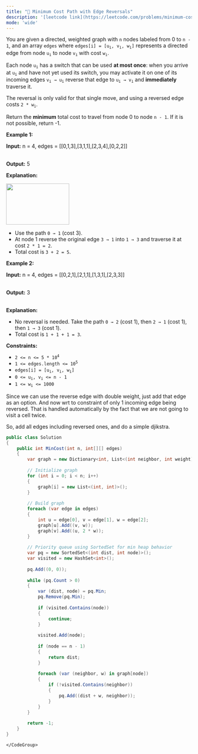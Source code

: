 ```yaml
---
title: "🧀 Minimum Cost Path with Edge Reversals"
description: '[leetcode link](https://leetcode.com/problems/minimum-cost-path-with-edge-reversals/description/)'
mode: 'wide'
---
```

<Tabs>
  <Tab title="Question" icon="circle-question" iconType="regular">
    <Card>
      <p>You are given a directed, weighted graph with <code>n</code> nodes labeled from 0 to <code>n - 1</code>, and an array <code>edges</code> where <code>edges[i] = [u<sub>i</sub>, v<sub>i</sub>, w<sub>i</sub>]</code> represents a directed edge from node <code>u<sub>i</sub></code> to node <code>v<sub>i</sub></code> with cost <code>w<sub>i</sub></code>.</p>  <p>Each node <code>u<sub>i</sub></code> has a switch that can be used <strong>at most once</strong>: when you arrive at <code>u<sub>i</sub></code> and have not yet used its switch, you may activate it on one of its incoming edges <code>v<sub>i</sub> &rarr; u<sub>i</sub></code> reverse that edge to <code>u<sub>i</sub> &rarr; v<sub>i</sub></code> and <strong>immediately</strong> traverse it.</p>  <p>The reversal is only valid for that single move, and using a reversed edge costs <code>2 * w<sub>i</sub></code>.</p>  <p>Return the <strong>minimum</strong> total cost to travel from node 0 to node <code>n - 1</code>. If it is not possible, return -1.</p>   <p><strong class="example">Example 1:</strong></p>  <div class="example-block"> <p><strong>Input:</strong> <span class="example-io">n = 4, edges = [[0,1,3],[3,1,1],[2,3,4],[0,2,2]]</span></p>  <p><br/> <strong>Output:</strong> <span class="example-io">5</span></p>  <p><strong>Explanation: </strong></p>  <p><strong><img alt="" src="https://assets.leetcode.com/uploads/2025/05/07/e1drawio.png" style="width: 171px; height: 111px;" /></strong></p>  <ul>  <li>Use the path <code>0 &rarr; 1</code> (cost 3).</li>  <li>At node 1 reverse the original edge <code>3 &rarr; 1</code> into <code>1 &rarr; 3</code> and traverse it at cost <code>2 * 1 = 2</code>.</li>  <li>Total cost is <code>3 + 2 = 5</code>.</li> </ul> </div>  <p><strong class="example">Example 2:</strong></p>  <div class="example-block"> <p><strong>Input:</strong> <span class="example-io">n = 4, edges = [[0,2,1],[2,1,1],[1,3,1],[2,3,3]]</span></p>  <p><br/> <strong>Output:</strong> <span class="example-io">3</span></p>  <p><br/> <strong>Explanation:</strong></p>  <ul>  <li>No reversal is needed. Take the path <code>0 &rarr; 2</code> (cost 1), then <code>2 &rarr; 1</code> (cost 1), then <code>1 &rarr; 3</code> (cost 1).</li>  <li>Total cost is <code>1 + 1 + 1 = 3</code>.</li> </ul> </div>   <p><strong>Constraints:</strong></p>  <ul>  <li><code>2 &lt;= n &lt;= 5 * 10<sup>4</sup></code></li>  <li><code>1 &lt;= edges.length &lt;= 10<sup>5</sup></code></li>  <li><code>edges[i] = [u<sub>i</sub>, v<sub>i</sub>, w<sub>i</sub>]</code></li>  <li><code>0 &lt;= u<sub>i</sub>, v<sub>i</sub> &lt;= n - 1</code></li>  <li><code>1 &lt;= w<sub>i</sub> &lt;= 1000</code></li> </ul> 
    </Card>
  </Tab>
  <Tab title="Solution" icon="lightbulb" iconType="regular" >
    <Card>
      Since we can use the reverse edge with double weight, just add that edge as an option. And now wrt to constraint of only 1 incoming edge being reversed. That is handled automatically by the fact that we are not going to visit a cell twice.

So, add all edges including reversed ones, and do a simple djikstra.
</Card>
  <Expandable title="code">
    <CodeGroup dropdown>
```csharp title="Minimum Cost Path with Edge Reversals" lines
public class Solution 
{
    public int MinCost(int n, int[][] edges) 
    {
        var graph = new Dictionary<int, List<(int neighbor, int weight)>>();
        
        // Initialize graph
        for (int i = 0; i < n; i++) 
        {
            graph[i] = new List<(int, int)>();
        }
        
        // Build graph
        foreach (var edge in edges) 
        {
            int u = edge[0], v = edge[1], w = edge[2];
            graph[u].Add((v, w));
            graph[v].Add((u, 2 * w));
        }
        
        // Priority queue using SortedSet for min heap behavior
        var pq = new SortedSet<(int dist, int node)>();
        var visited = new HashSet<int>();
        
        pq.Add((0, 0));
        
        while (pq.Count > 0) 
        {
            var (dist, node) = pq.Min;
            pq.Remove(pq.Min);
            
            if (visited.Contains(node)) 
            {
                continue;
            }
            
            visited.Add(node);
            
            if (node == n - 1) 
            {
                return dist;
            }
            
            foreach (var (neighbor, w) in graph[node]) 
            {
                if (!visited.Contains(neighbor)) 
                {
                    pq.Add((dist + w, neighbor));
                }
            }
        }
        
        return -1;
    }
}
```
    </CodeGroup>
  </Expandable>
  </Tab>
</Tabs>